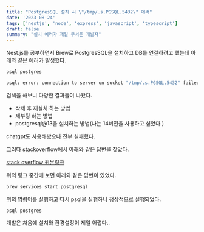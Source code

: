```yaml
---
title: "PostgresSQL 설치 시 \"/tmp/.s.PGSQL.5432\" 에러"
date: '2023-08-24'
tags: ['nestjs', 'node', 'express', 'javascript', 'typescript']
draft: false
summary: "설치 에러가 제일 무서운 개발자"
---
```


Nest.js를 공부하면서 Brew로 PostgresSQL을 설치하고 DB를 연결하려고 했는데 아래와 같은 에러가 발생했다.

```bash
psql postgres

psql: error: connection to server on socket "/tmp/.s.PGSQL.5432" failed: No such file or directory
```

검색을 해보니 다양한 결과들이 나왔다.

- 삭제 후 재설치 하는 방법
- 재부팅 하는 방법
- postgresql@13을 설치하는 방법(나는 14버전을 사용하고 싶었다.)

chatgpt도 사용해봤으나 전부 실패했다.

그러다 stackoverflow에서 아래와 같은 답변을 찾았다.

[stack overflow 원본링크](https://stackoverflow.com/questions/69754628/psql-error-connection-to-server-on-socket-tmp-s-pgsql-5432-failed-no-such)

위의 링크 중간에 보면 아래와 같은 답변이 있었다.

```bash
brew services start postgresql
```

위의 명령어를 실행하고 다시 psql을 실행하니 정상적으로 실행되었다.

```
psql postgres
```

개발은 처음에 설치와 환경설정이 제일 어렵다..
